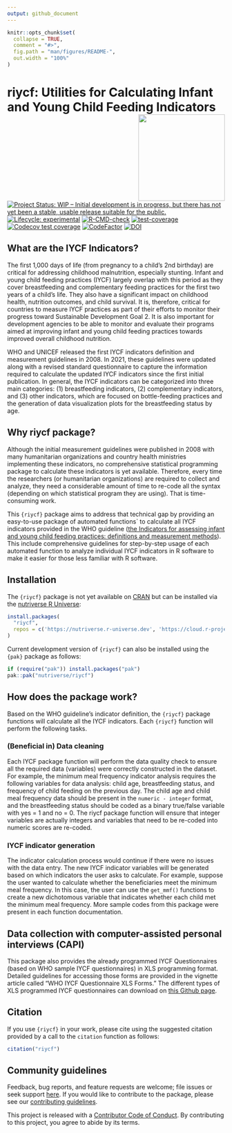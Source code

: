 ```yaml
---
output: github_document
---
```


<!-- README.md is generated from README.Rmd. Please edit that file -->

```r
knitr::opts_chunk$set(
  collapse = TRUE,
  comment = "#>",
  fig.path = "man/figures/README-",
  out.width = "100%"
)
```


# riycf: Utilities for Calculating Infant and Young Child Feeding Indicators <img src="man/figures/logo.png" width="200px" align="right" /> 

<!-- badges: start -->
[![Project Status: WIP – Initial development is in progress, but there has not yet been a stable, usable release suitable for the public.](https://www.repostatus.org/badges/latest/wip.svg)](https://www.repostatus.org/#wip)
[![Lifecycle: experimental](https://img.shields.io/badge/lifecycle-experimental-orange.svg)](https://lifecycle.r-lib.org/articles/stages.html#experimental)
[![R-CMD-check](https://github.com/nutriverse/riycf/actions/workflows/R-CMD-check.yaml/badge.svg)](https://github.com/nutriverse/riycf/actions/workflows/R-CMD-check.yaml)
[![test-coverage](https://github.com/nutriverse/riycf/actions/workflows/test-coverage.yaml/badge.svg)](https://github.com/nutriverse/riycf/actions/workflows/test-coverage.yaml)
[![Codecov test coverage](https://codecov.io/gh/nutriverse/riycf/branch/main/graph/badge.svg)](https://app.codecov.io/gh/nutriverse/riycf?branch=main)
[![CodeFactor](https://www.codefactor.io/repository/github/nutriverse/riycf/badge)](https://www.codefactor.io/repository/github/nutriverse/riycf)
[![DOI](https://zenodo.org/badge/410309510.svg)](https://zenodo.org/badge/latestdoi/410309510)
<!-- badges: end -->


## What are the IYCF Indicators? 

The first 1,000 days of life (from pregnancy to a child’s 2nd birthday) are critical for addressing childhood malnutrition, especially stunting. Infant and young child feeding practices (IYCF) largely overlap with this period as they cover breastfeeding and complementary feeding practices for the first two years of a child’s life. They also have a significant impact on childhood health, nutrition outcomes, and child survival. It is, therefore, critical for countries to measure IYCF practices as part of their efforts to monitor their progress toward Sustainable Development Goal 2. It is also important for development agencies to be able to monitor and evaluate their programs aimed at improving infant and young child feeding practices towards improved overall childhood nutrition.

WHO and UNICEF released the first IYCF indicators definition and measurement guidelines in 2008. In 2021, these guidelines were updated along with a revised standard questionnaire to capture the information required to calculate the updated IYCF indicators since the first initial publication. In general, the IYCF indicators can be categorized into three main categories: (1) breastfeeding indicators, (2) complementary indicators, and (3) other indicators, which are focused on bottle-feeding practices and the generation of data visualization plots for the breastfeeding status by age.


## Why riycf package? 

Although the initial measurement guidelines were published in 2008 with many humanitarian organizations and country health ministries implementing these indicators, no comprehensive statistical programming package to calculate these indicators is yet available. Therefore, every time the researchers (or humanitarian organizations) are required to collect and analyze, they need a considerable amount of time to re-code all the syntax (depending on which statistical program they are using). That is time-consuming work. 

This `{riycf}` package aims to address that technical gap by providing an easy-to-use package of automated functions` to calculate all IYCF indicators provided in the WHO guideline ([the Indicators for assessing infant and young child feeding practices: definitions and measurement methods](https://www.who.int/publications/i/item/9789240018389)). This include comprehensive guidelines for step-by-step usage of each automated function to analyze individual IYCF indicators in R software to make it easier for those less familiar with R software.


## Installation 

The `{riycf}` package is not yet available on [CRAN](https://cran.r-project.org) but can be installed via the [nutriverse R Universe](https://nutriverse.r-universe.dev):

```r
install.packages(
  "riycf",
  repos = c('https://nutriverse.r-universe.dev', 'https://cloud.r-project.org')
)
```

Current development version of `{riycf}` can also be installed using the `{pak}` package as follows:

```r
if (require("pak")) install.packages("pak")
pak::pak("nutriverse/riycf")
```


## How does the package work?

Based on the WHO guideline’s indicator definition, the `{riycf}` package functions will calculate all the IYCF indicators. Each `{riycf}` function will perform the following tasks.

### (Beneficial in) Data cleaning
 
Each IYCF package function will perform the data quality check to ensure all the required data (variables) were correctly constructed in the dataset. For example, the minimum meal frequency indicator analysis requires the following variables for data analysis: child age, breastfeeding status, and frequency of child feeding on the previous day. The child age and child meal frequency data should be present in the `numeric - integer` format, and the breastfeeding status should be coded as a binary true/false variable with yes = 1 and no = 0. The riycf package function will ensure that integer variables are actually integers and variables that need to be re-coded into numeric scores are re-coded.
 
### IYCF indicator generation
 
The indicator calculation process would continue if there were no issues with the data entry. The new IYCF indicator variables will be generated based on which indicators the user asks to calculate. For example, suppose the user wanted to calculate whether the beneficiaries meet the minimum meal frequency. In this case, the user can use the `get_mmf()` functions to create a new dichotomous variable that indicates whether each child met the minimum meal frequency. More sample codes from this package were present in each function documentation.


## Data collection with computer-assisted personal interviews (CAPI)  

This package also provides the already programmed IYCF Questionnaires (based on WHO sample IYCF questionnaires) in XLS programming format. Detailed guidelines for accessing those forms are provided in the vignette article called "WHO IYCF Questionnaire XLS Forms." The different types of XLS programmed IYCF questionnaires can download on [this Github page](https://github.com/nicholustintzaw/iycf_xls_forms). 

## Citation

If you use `{riycf}` in your work, please cite using the suggested citation provided by a call to the `citation` function as follows:

```r
citation("riycf")
```

## Community guidelines

Feedback, bug reports, and feature requests are welcome; file issues or seek support [here](https://github.com/nutriverse/riycf/issues). If you would like to contribute to the package, please see our [contributing guidelines](https://nutriverse.io/riycf/CONTRIBUTING.html).

This project is released with a [Contributor Code of Conduct](https://nutriverse.io/riycf/CODE_OF_CONDUCT.html). By contributing to this project, you agree to abide by its terms.

